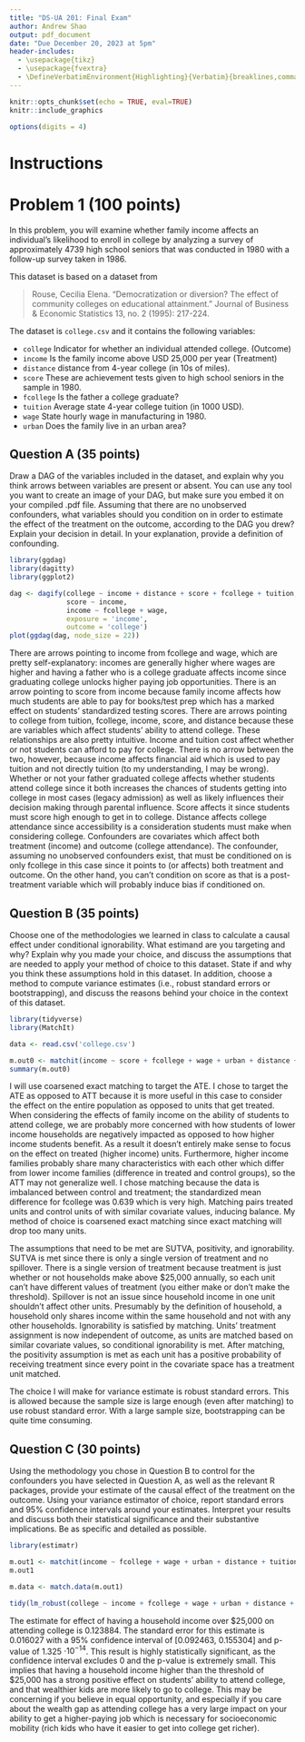 ```yaml
---
title: "DS-UA 201: Final Exam"
author: Andrew Shao
output: pdf_document
date: "Due December 20, 2023 at 5pm"
header-includes: 
  - \usepackage{tikz}
  - \usepackage{fvextra}
  - \DefineVerbatimEnvironment{Highlighting}{Verbatim}{breaklines,commandchars=\\\{\}}
---
```


```r
knitr::opts_chunk$set(echo = TRUE, eval=TRUE)
knitr::include_graphics

options(digits = 4)
```

# Instructions
\begin{quote}\itshape

You should submit your write-up (as a knitted .pdf along with the accompanying .rmd file) to the course website before 5pm EST on Wednesday, Dec 20th Please upload your solutions as a .pdf file saved as \texttt{Yourlastname\_Yourfirstname\_final.pdf}.In addition, an electronic copy of your .Rmd file (saved as \texttt{Yourlastname\_Yourfirstname\_final.Rmd}) should accompany
this submission.

Late finals will not be accepted, \textbf{so start early and plan to finish early}.

Remember that exams often take longer to finish than you might expect.

This exam has \textbf{3} parts and is worth a total of \textbf{100 points}. Show your work in order to receive partial credit.

Also, we will penalize uncompiled .rmd files and missing pdf or rmd files by 5 points.

In general, you will receive points (partial credit is possible) when you demonstrate knowledge about the questions we have asked, you will not receive points when you demonstrate knowledge about questions we have not asked, and you will lose points when you make inaccurate statements (whether or not they relate to the question asked). Be careful, however, that you provide an answer to all parts of each question.

You may use your notes, books, and internet resources to answer the questions below. However, you are to work on the exam by yourself. You are prohibited from corresponding with any human being
regarding the exam (unless following the procedures below).

The TAs and I will answer clarifying questions during the exam. We will not answer statistical or computational questions until after the exam is over. If you have a question, send email to all of us. If your question is a clarifying one, we will reply. Do not attempt to ask questions related to the exam on the discussion board.

\end{quote}

\pagebreak



# Problem 1 (100 points)

In this problem, you will examine whether family income affects an individual's likelihood to enroll in college by analyzing a survey of approximately $4739$ high school seniors that was conducted in 1980 with a follow-up survey taken in 1986.

This dataset is based on a dataset from

> Rouse, Cecilia Elena. "Democratization or diversion? The effect of community colleges on educational attainment." Journal of Business & Economic Statistics 13, no. 2 (1995): 217-224.

The dataset is `college.csv` and it contains the following variables:

- `college` Indicator for whether an individual attended college. (Outcome)
- `income`  Is the family income above USD 25,000 per year (Treatment)
- `distance` distance from 4-year college (in 10s of miles).
- `score` These are achievement tests given to high school seniors in the sample in 1980.
- `fcollege` Is the father a college graduate?
- `tuition` Average state 4-year college tuition (in 1000 USD).
- `wage` State hourly wage in manufacturing in 1980.
- `urban` Does the family live in an urban area?


## Question A (35 points)

Draw a DAG of the variables included in the dataset, and explain why you think arrows between variables are present or absent. You can use any tool you want to create an image of your DAG, but make sure you embed it on your compiled .pdf file. Assuming that there are no unobserved confounders, what variables should you condition on in order to estimate the effect of the treatment on the outcome, according to the DAG you drew? Explain your decision in detail. In your explanation, provide a definition of confounding.

```r
library(ggdag)
library(dagitty)
library(ggplot2)

dag <- dagify(college ~ income + distance + score + fcollege + tuition,
              score ~ income,
              income ~ fcollege + wage,
              exposure = 'income',
              outcome = 'college')
plot(ggdag(dag, node_size = 22))
```


There are arrows pointing to income from fcollege and wage, which are pretty self-explanatory: incomes are generally higher where wages are higher and having a father who is a college graduate affects income since graduating college unlocks higher paying job opportunities. There is an arrow pointing to score from income because family income affects how much students are able to pay for books/test prep which has a marked effect on students' standardized testing scores. There are arrows pointing to college from tuition, fcollege, income, score, and distance because these are variables which affect students' ability to attend college. These relationships are also pretty intuitive. Income and tuition cost affect whether or not students can afford to pay for college. There is no arrow between the two, however, because income affects financial aid which is used to pay tuition and not directly tuition (to my understanding, I may be wrong). Whether or not your father graduated college affects whether students attend college since it both increases the chances of students getting into college in most cases (legacy admission) as well as likely influences their decision making through parental influence. Score affects it since students must score high enough to get in to college. Distance affects college attendance since accessibility is a consideration students must make when considering college. Confounders are covariates which affect both treatment (income) and outcome (college attendance). The confounder, assuming no unobserved confounders exist, that must be conditioned on is only fcollege in this case since it points to (or affects) both treatment and outcome. On the other hand, you can't condition on score as that is a post-treatment variable which will probably induce bias if conditioned on.


## Question B (35 points)

Choose one of the methodologies we learned in class to calculate a causal effect under conditional ignorability. What estimand are you targeting and why? Explain why you made your choice, and discuss the assumptions that are needed to apply your method of choice to this dataset. State if and why you think these assumptions hold in this dataset. In addition, choose a method to compute variance estimates (i.e., robust standard errors or bootstrapping), and discuss the reasons behind your choice in the context of this dataset.

```r
library(tidyverse)
library(MatchIt)

data <- read.csv('college.csv')

m.out0 <- matchit(income ~ score + fcollege + wage + urban + distance + tuition, data = data, method = NULL, distance = 'glm')
summary(m.out0)
```
I will use coarsened exact matching to target the ATE. I chose to target the ATE as opposed to ATT because it is more useful in this case to consider the effect on the entire population as opposed to units that get treated. When considering the effects of family income on the ability of students to attend college, we are probably more concerned with how students of lower income households are negatively impacted as opposed to how higher income students benefit. As a result it doesn't entirely make sense to focus on the effect on treated (higher income) units. Furthermore, higher income families probably share many characteristics with each other which differ from lower income families (difference in treated and control groups), so the ATT may not generalize well. I chose matching because the data is imbalanced between control and treatment; the standardized mean difference for fcollege was 0.639 which is very high. Matching pairs treated units and control units of with similar covariate values, inducing balance. My method of choice is coarsened exact matching since exact matching will drop too many units.

The assumptions that need to be met are SUTVA, positivity, and ignorability. SUTVA is met since there is only a single version of treatment and no spillover. There is a single version of treatment because treatment is just whether or not households make above \$25,000 annually, so each unit can't have different values of treatment (you either make or don't make the threshold). Spillover is not an issue since household income in one unit shouldn't affect other units. Presumably by the definition of household, a household only shares income within the same household and not with any other households. Ignorability is satisfied by matching. Units' treatment assignment is now independent of outcome, as units are matched based on similar covariate values, so conditional ignorability is met. After matching, the positivity assumption is met as each unit has a positive probability of receiving treatment since every point in the covariate space has a treatment unit matched.

The choice I will make for variance estimate is robust standard errors. This is allowed because the sample size is large enough (even after matching) to use robust standard error. With a large sample size, bootstrapping can be quite time consuming.

## Question C (30 points)
 
Using the methodology you chose in Question B to control for the confounders you have selected in Question A, as well as the relevant R packages, provide your estimate of the causal effect of the treatment on the outcome. Using your variance estimator of choice, report standard errors and 95\% confidence intervals around your estimates. Interpret your results and discuss both their statistical significance and their substantive implications. Be as specific and detailed as possible.

```r
library(estimatr)

m.out1 <- matchit(income ~ fcollege + wage + urban + distance + tuition, data = data, method = 'cem', distance = 'glm', estimand = 'ATE')
m.out1
```
```r
m.data <- match.data(m.out1)

tidy(lm_robust(college ~ income + fcollege + wage + urban + distance + tuition, data = m.data))
```
The estimate for effect of having a household income over \$25,000 on attending college is 0.123884. The standard error for this estimate is 0.016027 with a 95% confidence interval of [0.092463, 0.155304] and p-value of 1.325 $\cdot 10^{-14}$. This result is highly statistically significant, as the confidence interval excludes 0 and the p-value is extremely small. This implies that having a household income higher than the threshold of \$25,000 has a strong positive effect on students' ability to attend college, and that wealthier kids are more likely to go to college. This may be concerning if you believe in equal opportunity, and especially if you care about the wealth gap as attending college has a very large impact on your ability to get a higher-paying job which is necessary for socioeconomic mobility (rich kids who have it easier to get into college get richer).






